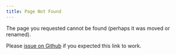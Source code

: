 ```yaml
---
title: Page Not Found
---
```


The page you requested cannot be found (perhaps it was moved or renamed).

Please [issue on Github](https://github.com/EmilHvitfeldt/feature-engineering-az/issues/new?assignees=&labels=&projects=&template=general-issue.md&title) if you expected this link to work.